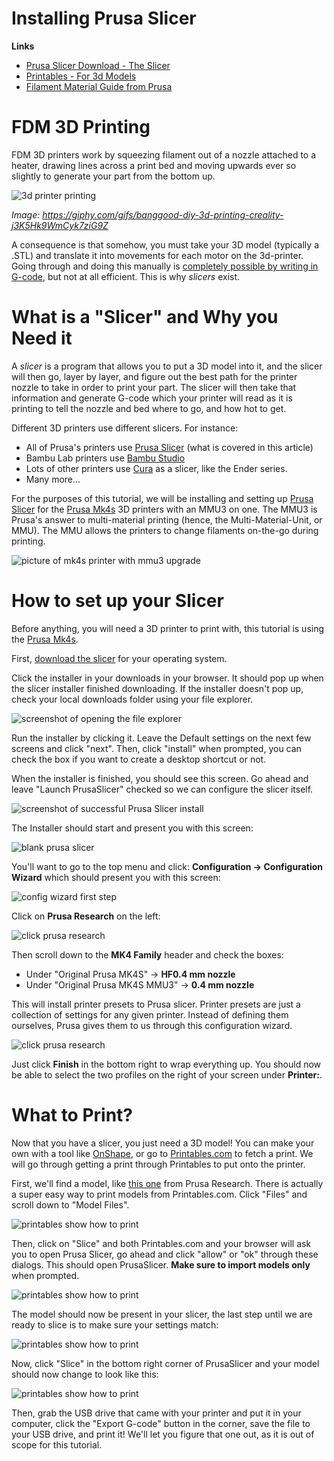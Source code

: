 # Installing Prusa Slicer

**Links**

* [Prusa Slicer Download - The Slicer](https://www.prusa3d.com/page/prusaslicer_424/)
* [Printables - For 3d Models](https://www.printables.com/)
* [Filament Material Guide from Prusa](https://help.prusa3d.com/filament-material-guide)

# FDM 3D Printing

FDM 3D printers work by squeezing filament out of a nozzle attached to a heater, drawing lines across a print bed 
and moving upwards ever so slightly to generate your part from the bottom up.

![3d printer printing](https://media0.giphy.com/media/v1.Y2lkPTc5MGI3NjExczNnN2JpZHE1eXQwY3g5b3hxa2xoeHl6a3I2b21seXh3ZnczMXN6NCZlcD12MV9pbnRlcm5hbF9naWZfYnlfaWQmY3Q9Zw/j3K5Hk9WmCyk7ziG9Z/giphy.gif)

*Image: https://giphy.com/gifs/banggood-diy-3d-printing-creality-j3K5Hk9WmCyk7ziG9Z*

A consequence is that somehow, you must take your 3D model (typically a .STL) and translate it into movements
for each motor on the 3d-printer. Going through and doing this manually is [completely possible by writing in G-code](https://help.prusa3d.com/article/prusa-firmware-specific-g-code-commands_112173), but not at all
efficient. This is why *slicers* exist.

# What is a "Slicer" and Why you Need it

A *slicer* is a program that allows you to put a 3D model into it, and the slicer will then go, layer by layer, and 
figure out the best path for the printer nozzle to take in order to print your part. The slicer will then take that
information and generate G-code which your printer will read as it is printing to tell the nozzle and bed where to go,
and how hot to get. 

Different 3D printers use different slicers. For instance:

* All of Prusa's printers use [Prusa Slicer](https://www.prusa3d.com/page/prusaslicer_424/) (what is covered in this article)
* Bambu Lab printers use [Bambu Studio](https://bambulab.com/en-us/download)
* Lots of other printers use [Cura](https://ultimaker.com/software/ultimaker-cura/) as a slicer, like the Ender series. 
* Many more...

For the purposes of this tutorial, we will be installing and setting up
[Prusa Slicer](https://www.prusa3d.com/page/prusaslicer_424/) for the
[Prusa Mk4s](https://www.prusa3d.com/product/original-prusa-mk4s-3d-printer-kit/)
3D printers with an MMU3 on one. The MMU3 is Prusa's answer to multi-material printing
(hence, the Multi-Material-Unit, or MMU). The MMU allows the printers to change
filaments on-the-go during printing. 

![picture of mk4s printer with mmu3 upgrade](./mk4s-mmu3.png)

# How to set up your Slicer

Before anything, you will need a 3D printer to print with, this tutorial is using the [Prusa Mk4s](https://www.prusa3d.com/product/original-prusa-mk4s-3d-printer-kit/).

First, [download the slicer](https://www.prusa3d.com/page/prusaslicer_424/) for your operating system.

Click the installer in your downloads in your browser. It should pop up when the slicer installer finished downloading. 
If the installer doesn't pop up, check your local downloads folder using your file explorer.

![screenshot of opening the file explorer](./prusa-click-install.png)

Run the installer by clicking it. Leave the Default settings on the next few
screens and click "next". Then, click "install" when prompted, you can check the
box if you want to create a desktop shortcut or not. 

When the installer is finished, you should see this screen. Go ahead and leave 
"Launch PrusaSlicer" checked so we can configure the slicer itself.

![screenshot of successful Prusa Slicer install](./psi-step-1.png)

The Installer should start and present you with this screen:

![blank prusa slicer](./ps-blank.png)

You'll want to go to the top menu and click: **Configuration -> Configuration Wizard**
which should present you with this screen:

![config wizard first step](./ps-config-wizard.png)

Click on **Prusa Research** on the left:

![click prusa research](./ps-config-2.png)

Then scroll down to the **MK4 Family** header and check the boxes:

* Under "Original Prusa MK4S" -> **HF0.4 mm nozzle**
* Under "Original Prusa MK4S MMU3" -> **0.4 mm nozzle**

This will install printer presets to Prusa slicer. Printer presets are just a 
collection of settings for any given printer. Instead of defining them ourselves, 
Prusa gives them to us through this configuration wizard.

![click prusa research](./ps-config-3.png)

Just click **Finish** in the bottom right to wrap everything up. You should now
be able to select the two profiles on the right of your screen under **Printer:**.

# What to Print?

Now that you have a slicer, you just need a 3D model! You can make your own with
a tool like [OnShape](https://www.onshape.com/en/), or go to
[Printables.com](https://www.printables.com) to fetch a print. We will go through
getting a print through Printables to put onto the printer.

First, we'll find a model, like [this one](https://www.printables.com/model/436740-prusa-keychain-sample-model) from Prusa Research. There is actually a super easy way to print models from Printables.com. Click "Files" and scroll down to "Model Files".

![printables show how to print](./printables-1.png)

Then, click on "Slice" and both Printables.com and your browser will ask you to open Prusa Slicer, go ahead and click "allow" or "ok" through these dialogs. This should open PrusaSlicer. **Make sure to import models only** when prompted.

![printables show how to print](./printables-2.png)

The model should now be present in your slicer, the last step until we are ready to slice is to make sure your settings match:

![printables show how to print](./printables-3.png)

Now, click "Slice" in the bottom right corner of PrusaSlicer and your model should now change to look like this:

![printables show how to print](./printables-4.png)

Then, grab the USB drive that came with your printer and put it in your computer, click the "Export G-code" button in the corner, save the file to your USB drive, and print it! We'll let you figure that one out, as it is out of scope for this tutorial.